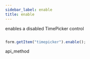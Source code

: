 ```yaml
---
sidebar_label: enable
title: enable
---
```



          


<Short>
 enables a disabled TimePicker control






</Short>


~~~js

form.getItem("timepicker").enable();


~~~
 api_method

<Descr>





</Descr>

